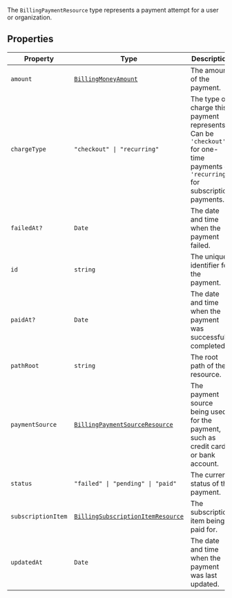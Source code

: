 The `BillingPaymentResource` type represents a payment attempt for a user or organization.

## Properties

| Property                                         | Type                                                                                                     | Description                                                                                                                       |
| ------------------------------------------------ | -------------------------------------------------------------------------------------------------------- | --------------------------------------------------------------------------------------------------------------------------------- |
| <a id="amount"></a> `amount`                     | [`BillingMoneyAmount`](/docs/reference/javascript/types/billing-money-amount)                            | The amount of the payment.                                                                                                        |
| <a id="chargetype"></a> `chargeType`             | <code>"checkout" \| "recurring"</code>                                                                   | The type of charge this payment represents. Can be `'checkout'` for one-time payments or `'recurring'` for subscription payments. |
| <a id="failedat"></a> `failedAt?`                | `Date`                                                                                                   | The date and time when the payment failed.                                                                                        |
| <a id="id"></a> `id`                             | `string`                                                                                                 | The unique identifier for the payment.                                                                                            |
| <a id="paidat"></a> `paidAt?`                    | `Date`                                                                                                   | The date and time when the payment was successfully completed.                                                                    |
| <a id="pathroot"></a> `pathRoot`                 | `string`                                                                                                 | The root path of the resource.                                                                                                    |
| <a id="paymentsource"></a> `paymentSource`       | [`BillingPaymentSourceResource`](/docs/reference/javascript/types/billing-payment-source-resource)       | The payment source being used for the payment, such as credit card or bank account.                                               |
| <a id="status"></a> `status`                     | <code>"failed" \| "pending" \| "paid"</code>                                                             | The current status of the payment.                                                                                                |
| <a id="subscriptionitem"></a> `subscriptionItem` | [`BillingSubscriptionItemResource`](/docs/reference/javascript/types/billing-subscription-item-resource) | The subscription item being paid for.                                                                                             |
| <a id="updatedat"></a> `updatedAt`               | `Date`                                                                                                   | The date and time when the payment was last updated.                                                                              |
